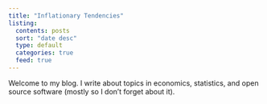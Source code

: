 ```yaml
---
title: "Inflationary Tendencies"
listing:
  contents: posts
  sort: "date desc"
  type: default
  categories: true
  feed: true
---
```


Welcome to my blog. I write about topics in economics, statistics, and open source software (mostly so I don't forget about it).
